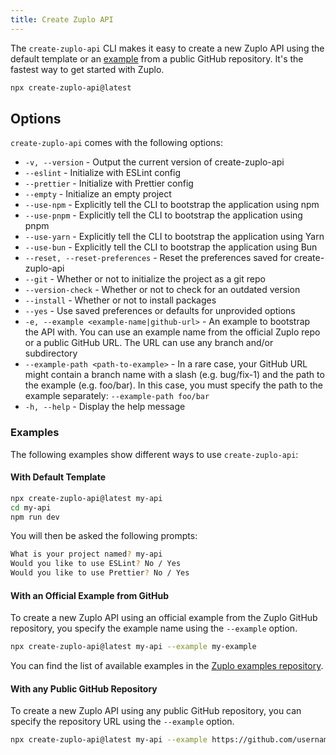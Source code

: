 ```yaml
---
title: Create Zuplo API
---
```


The `create-zuplo-api` CLI makes it easy to create a new Zuplo API using the
default template or an
[example](https://github.com/zuplo/zuplo/tree/main/examples) from a public
GitHub repository. It's the fastest way to get started with Zuplo.

```bash
npx create-zuplo-api@latest
```

## Options

`create-zuplo-api` comes with the following options:

- `-v, --version` - Output the current version of create-zuplo-api
- `--eslint` - Initialize with ESLint config
- `--prettier` - Initialize with Prettier config
- `--empty` - Initialize an empty project
- `--use-npm` - Explicitly tell the CLI to bootstrap the application using npm
- `--use-pnpm` - Explicitly tell the CLI to bootstrap the application using pnpm
- `--use-yarn` - Explicitly tell the CLI to bootstrap the application using Yarn
- `--use-bun` - Explicitly tell the CLI to bootstrap the application using Bun
- `--reset, --reset-preferences` - Reset the preferences saved for
  create-zuplo-api
- `--git` - Whether or not to initialize the project as a git repo
- `--version-check` - Whether or not to check for an outdated version
- `--install` - Whether or not to install packages
- `--yes` - Use saved preferences or defaults for unprovided options
- `-e, --example <example-name|github-url>` - An example to bootstrap the API
  with. You can use an example name from the official Zuplo repo or a public
  GitHub URL. The URL can use any branch and/or subdirectory
- `--example-path <path-to-example>` - In a rare case, your GitHub URL might
  contain a branch name with a slash (e.g. bug/fix-1) and the path to the
  example (e.g. foo/bar). In this case, you must specify the path to the example
  separately: `--example-path foo/bar`
- `-h, --help` - Display the help message

### Examples

The following examples show different ways to use `create-zuplo-api`:

#### With Default Template

```bash
npx create-zuplo-api@latest my-api
cd my-api
npm run dev
```

You will then be asked the following prompts:

```bash
What is your project named? my-api
Would you like to use ESLint? No / Yes
Would you like to use Prettier? No / Yes
```

#### With an Official Example from GitHub

To create a new Zuplo API using an official example from the Zuplo GitHub
repository, you specify the example name using the `--example` option.

```bash
npx create-zuplo-api@latest my-api --example my-example
```

You can find the list of available examples in the
[Zuplo examples repository](https://github.com/zuplo/zuplo/tree/main/examples).

#### With any Public GitHub Repository

To create a new Zuplo API using any public GitHub repository, you can specify
the repository URL using the `--example` option.

```bash
npx create-zuplo-api@latest my-api --example https://github.com/username/repo
```
